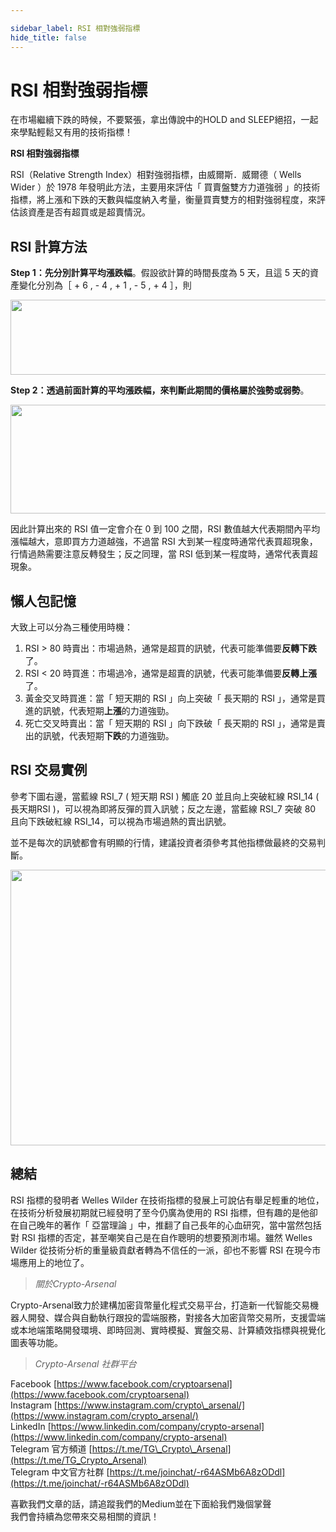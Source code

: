 ```yaml
---

sidebar_label: RSI 相對強弱指標
hide_title: false
---
```


RSI 相對強弱指標
===========================


在市場繼續下跌的時候，不要緊張，拿出傳說中的HOLD and SLEEP絕招，一起來學點輕鬆又有用的技術指標！

**RSI 相對強弱指標**

RSI（Relative Strength Index）相對強弱指標，由威爾斯．威爾德（ Wells Wider ）於 1978 年發明此方法，主要用來評估「 買賣盤雙方力道強弱 」的技術指標，將上漲和下跌的天數與幅度納入考量，衡量買賣雙方的相對強弱程度，來評估該資產是否有超買或是超賣情況。

**RSI 計算方法**
------------

**Step 1：**先分別計算**平均漲跌幅**。假設欲計算的時間長度為 5 天，且這 5 天的資產變化分別為［ + 6 , - 4 , + 1 , - 5 , + 4 ］，則

<img alt="" class="ef es eo ex w" src="https://miro.medium.com/max/1044/1*xXIdhVzlgF4mIcK-sXWPlQ.png" width="522" height="120"  sizes="522px" role="presentation"/>

**Step 2：**透過前面計算的平均漲跌幅，來判斷**此期間的價格屬於強勢或弱勢**。

<img alt="" class="ef es eo ex w" src="https://miro.medium.com/max/570/1*sqkAXHS66LSfnfDdv_J28A.png" width="570" height="174"  sizes="570px" role="presentation"/>

因此計算出來的 RSI 值一定會介在 0 到 100 之間，RSI 數值越大代表期間內平均漲幅越大，意即買方力道越強，不過當 RSI 大到某一程度時通常代表買超現象，行情過熱需要注意反轉發生；反之同理，當 RSI 低到某一程度時，通常代表賣超現象。

**懶人包記憶**
---------

大致上可以分為三種使用時機：

1.  RSI > 80 時賣出：市場過熱，通常是超買的訊號，代表可能準備要**反轉下跌**了。
2.  RSI < 20 時買進：市場過冷，通常是超賣的訊號，代表可能準備要**反轉上漲**了。
3.  黃金交叉時買進：當「 短天期的 RSI 」向上突破「 長天期的 RSI 」，通常是買進的訊號，代表短期**上漲**的力道強勁。
4.  死亡交叉時賣出：當「 短天期的 RSI 」向下跌破「 長天期的 RSI 」，通常是賣出的訊號，代表短期**下跌**的力道強勁。

**RSI 交易實例**
------------

參考下圖右邊，當藍線 RSI\_7 ( 短天期 RSI ) 觸底 20 並且向上突破紅線 RSI\_14 ( 長天期RSI )，可以視為即將反彈的買入訊號；反之左邊，當藍線 RSI\_7 突破 80 且向下跌破紅線 RSI\_14，可以視為市場過熱的賣出訊號。

並不是每次的訊號都會有明顯的行情，建議投資者須參考其他指標做最終的交易判斷。

<img alt="" class="ef es eo ex w" src="https://miro.medium.com/max/1400/0*IbJz8FfnQzQiMo15" width="700" height="441"  sizes="700px" role="presentation"/>

**總結**
------

RSI 指標的發明者 Welles Wilder 在技術指標的發展上可說佔有舉足輕重的地位，在技術分析發展初期就已經發明了至今仍廣為使用的 RSI 指標，但有趣的是他卻在自己晚年的著作「 亞當理論 」中，推翻了自己長年的心血研究，當中當然包括對 RSI 指標的否定，甚至嘲笑自己是在自作聰明的想要預測市場。雖然 Welles Wilder 從技術分析的重量級貢獻者轉為不信任的一派，卻也不影響 RSI 在現今市場應用上的地位了。

> _關於Crypto-Arsenal_

Crypto-Arsenal致力於建構加密貨幣量化程式交易平台，打造新一代智能交易機器人開發、媒合與自動執行跟投的雲端服務，對接各大加密貨幣交易所，支援雲端或本地端策略開發環境、即時回測、實時模擬、實盤交易、計算績效指標與視覺化圖表等功能。

> _Crypto-Arsenal 社群平台_

Facebook [https://www.facebook.com/cryptoarsenal](https://www.facebook.com/cryptoarsenal)  
Instagram [https://www.instagram.com/crypto\_arsenal/](https://www.instagram.com/crypto_arsenal/)  
LinkedIn [https://www.linkedin.com/company/crypto-arsenal](https://www.linkedin.com/company/crypto-arsenal)  
Telegram 官方頻道 [https://t.me/TG\_Crypto\_Arsenal](https://t.me/TG_Crypto_Arsenal)  
Telegram 中文官方社群 [https://t.me/joinchat/-r64ASMb6A8zODdl](https://t.me/joinchat/-r64ASMb6A8zODdl)

喜歡我們文章的話，請追蹤我們的Medium並在下面給我們幾個掌聲  
我們會持續為您帶來交易相關的資訊！
